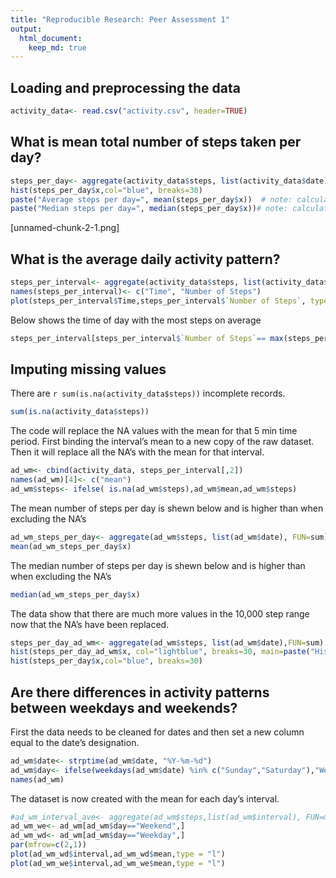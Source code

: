 ```yaml
---
title: "Reproducible Research: Peer Assessment 1"
output: 
  html_document:
    keep_md: true
---
```



## Loading and preprocessing the data

```r
activity_data<- read.csv("activity.csv", header=TRUE)

``` 

## What is mean total number of steps taken per day?

```r
steps_per_day<- aggregate(activity_data$steps, list(activity_data$date),FUN=sum, na.rm=TRUE)
hist(steps_per_day$x,col="blue", breaks=30)
paste("Average steps per day=", mean(steps_per_day$x))  # note: calculated without NA
paste("Median steps per day=", median(steps_per_day$x))# note: calculated without NA

``` 
[unnamed-chunk-2-1.png]

## What is the average daily activity pattern?
```r
steps_per_interval<- aggregate(activity_data$steps, list(activity_data$interval),FUN=mean, na.rm=TRUE)
names(steps_per_interval)<- c("Time", "Number of Steps")
plot(steps_per_interval$Time,steps_per_interval$`Number of Steps`, type = "l")
``` 

Below shows the time of day with the most steps on average
```r
steps_per_interval[steps_per_interval$`Number of Steps`== max(steps_per_interval$`Number of Steps`),1:2]

``` 

## Imputing missing values
There are `r sum(is.na(activity_data$steps))` incomplete records.
 
```r
sum(is.na(activity_data$steps))
```

The code will replace the NA values with the mean for that 5 min time period.  First binding the interval's mean to a new copy of the raw dataset.  Then it will replace all the NA's with the mean for that interval.

```r

ad_wm<- cbind(activity_data, steps_per_interval[,2])
names(ad_wm)[4]<- c("mean")
ad_wm$steps<- ifelse( is.na(ad_wm$steps),ad_wm$mean,ad_wm$steps)
```
The mean number of steps per day is shewn below and is higher than when excluding the NA's

```r
ad_wm_steps_per_day<- aggregate(ad_wm$steps, list(ad_wm$date), FUN=sum)
mean(ad_wm_steps_per_day$x)

``` 
The median number of steps per day is shewn below and is higher than when excluding the NA's
```r
median(ad_wm_steps_per_day$x)

``` 

The data show that there are much more values in the 10,000 step range now that the NA's have been replaced.
```r
steps_per_day_ad_wm<- aggregate(ad_wm$steps, list(ad_wm$date),FUN=sum)
hist(steps_per_day_ad_wm$x, col="lightblue", breaks=30, main=paste("Histogram of Total steps: data with NA replaced with mean"))
hist(steps_per_day$x,col="blue", breaks=30)

```



## Are there differences in activity patterns between weekdays and weekends?
First the data needs to be cleaned for dates and then set a new column equal to the date's designation.
```r
ad_wm$date<- strptime(ad_wm$date, "%Y-%m-%d")
ad_wm$day<- ifelse(weekdays(ad_wm$date) %in% c("Sunday","Saturday"),"Weekend","Weekday")
names(ad_wm)

``` 

The dataset is now created with the mean for each day's interval.
```r
#ad_wm_interval_ave<- aggregate(ad_wm$steps,list(ad_wm$interval), FUN=mean)
ad_wm_we<- ad_wm[ad_wm$day=="Weekend",]
ad_wm_wd<- ad_wm[ad_wm$day=="Weekday",]
par(mfrow=c(2,1))
plot(ad_wm_wd$interval,ad_wm_wd$mean,type = "l")
plot(ad_wm_we$interval,ad_wm_we$mean,type = "l")


``` 



